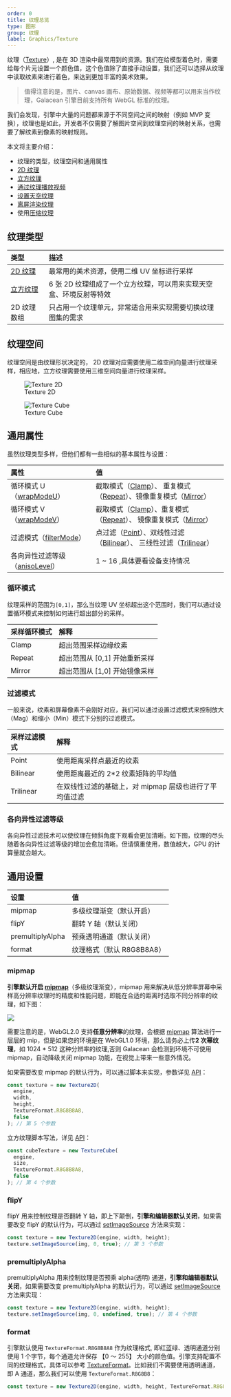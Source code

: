 ```yaml
---
order: 0
title: 纹理总览
type: 图形
group: 纹理
label: Graphics/Texture
---
```


纹理（[Texture](/apis/core/#Texture)）, 是在 3D 渲染中最常用到的资源。我们在给模型着色时，需要给每个片元设置一个颜色值，这个色值除了直接手动设置，我们还可以选择从纹理中读取纹素来进行着色，来达到更加丰富的美术效果。

> 值得注意的是，图片、canvas 画布、原始数据、视频等都可以用来当作纹理，Galacean 引擎目前支持所有 WebGL 标准的纹理。

我们会发现，引擎中大量的问题都来源于不同空间之间的映射（例如 MVP 变换），纹理也是如此，开发者不仅需要了解图片空间到纹理空间的映射关系，也需要了解纹素到像素的映射规则。

本文将主要介绍：

- 纹理的类型，纹理空间和通用属性
- [2D 纹理](/docs/graphics/texture/2d/)
- [立方纹理](/docs/graphics/texture/cube/)
- [通过纹理播放视频](/docs/graphics/texture/2d/)
- [设置天空纹理](/docs/graphics/background/sky/)
- [离屏渲染纹理](/docs/graphics/texture/rtt/)
- 使用[压缩纹理](/docs/graphics/texture/compression/)

## 纹理类型

| 类型                                     | 描述                                                               |
| :--------------------------------------- | :----------------------------------------------------------------- |
| [2D 纹理](/docs/graphics/texture/2d/)    | 最常用的美术资源，使用二维 UV 坐标进行采样                         |
| [立方纹理](/docs/graphics/texture/cube/) | 6 张 2D 纹理组成了一个立方纹理，可以用来实现天空盒、环境反射等特效 |
| 2D 纹理数组                              | 只占用一个纹理单元，非常适合用来实现需要切换纹理图集的需求         |

## 纹理空间

纹理空间是由纹理形状决定的， 2D 纹理对应需要使用二维空间向量进行纹理采样，相应地，立方纹理需要使用三维空间向量进行纹理采样。

<div style={{display: "flex", gap: "20px"}}>
  <figure style={{flex:1}}>
  <Image alt="Texture 2D" src="https://mdn.alipayobjects.com/huamei_yo47yq/afts/img/A*lQ29R7W1ufsAAAAAAAAAAAAADhuCAQ/original" style={{zoom: "50%"}} />
  <figcaption style={{textAlign: "center", color: "#889096", fontSize: "12px"}}>Texture 2D</figcaption>
	</figure>
  <figure style={{flex:1}}>
    <Image alt="Texture Cube" src="https://gw.alipayobjects.com/mdn/rms_d27172/afts/img/A*X752S5pQSB0AAAAAAAAAAAAAARQnAQ" style={{zoom: "80%"}} />
    <figcaption style={{textAlign: "center", color: "#889096", fontSize: "12px"}}>Texture Cube</figcaption>
  </figure>
</div>

## 通用属性

虽然纹理类型多样，但他们都有一些相似的基本属性与设置：

| 属性                                                            | 值                                                                                                                                                                                         |
| :-------------------------------------------------------------- | :----------------------------------------------------------------------------------------------------------------------------------------------------------------------------------------- |
| 循环模式 U（[wrapModeU](/apis/core/#Texture-wrapModeU)）         | 截取模式（[Clamp](/apis/core/#TextureWrapMode-Clamp)）、 重复模式（[Repeat](/apis/core/#TextureWrapMode-Repeat)）、镜像重复模式（[Mirror](/apis/core/#TextureWrapMode-Mirror)）               |
| 循环模式 V（[wrapModeV](/apis/core/#Texture-wrapModeV)）         | 截取模式（[Clamp](/apis/core/#TextureWrapMode-Clamp)）、重复模式（[Repeat](/apis/core/#TextureWrapMode-Repeat)）、 镜像重复模式（[Mirror](/apis/core/#TextureWrapMode-Mirror)）               |
| 过滤模式（[filterMode](/apis/core/#Texture-filterMode)）         | 点过滤（[Point](/apis/core/#TextureFilterMode-Point)）、双线性过滤（[Bilinear](/apis/core/#TextureFilterMode-Bilinear)）、 三线性过滤（[Trilinear](/apis/core/#TextureFilterMode-Trilinear)） |
| 各向异性过滤等级（[anisoLevel](/apis/core/#Texture-anisoLevel)） | 1 ~ 16 ,具体要看设备支持情况                                                                                                                                                               |

### 循环模式

纹理采样的范围为`[0,1]`，那么当纹理 UV 坐标超出这个范围时，我们可以通过设置循环模式来控制如何进行超出部分的采样。

| 采样循环模式 | 解释                          |
| :----------- | :---------------------------- |
| Clamp        | 超出范围采样边缘纹素          |
| Repeat       | 超出范围从 [0,1] 开始重新采样 |
| Mirror       | 超出范围从 [1,0] 开始镜像采样 |

<Playground href="/embed/wrap-mode" />

### 过滤模式

一般来说，纹素和屏幕像素不会刚好对应，我们可以通过设置过滤模式来控制放大（Mag）和缩小（Min）模式下分别的过滤模式。

| 采样过滤模式 | 解释                                                   |
| :----------- | :----------------------------------------------------- |
| Point        | 使用距离采样点最近的纹素                               |
| Bilinear     | 使用距离最近的 2\*2 纹素矩阵的平均值                   |
| Trilinear    | 在双线性过滤的基础上，对 mipmap 层级也进行了平均值过滤 |

<Playground href="/embed/filter-mode" />

### 各向异性过滤等级

各向异性过滤技术可以使纹理在倾斜角度下观看会更加清晰。如下图，纹理的尽头随着各向异性过滤等级的增加会愈加清晰。但请慎重使用，数值越大，GPU 的计算量就会越大。

<Playground href="/embed/texture-aniso" />

## 通用设置

| 设置             | 值                        |
| :--------------- | :------------------------ |
| mipmap           | 多级纹理渐变（默认开启）  |
| flipY            | 翻转 Y 轴（默认关闭）     |
| premultiplyAlpha | 预乘透明通道（默认关闭）  |
| format           | 纹理格式（默认 R8G8B8A8） |

### mipmap

**引擎默认开启 [mipmap](/apis/core/#Texture-generateMipmaps)**（多级纹理渐变），mipmap 用来解决从低分辨率屏幕中采样高分辨率纹理时的精度和性能问题，即能在合适的距离时选取不同分辨率的纹理，如下图：

<Image src="https://gw.alipayobjects.com/mdn/rms_d27172/afts/img/A*mTBvTJ7Czt4AAAAAAAAAAAAAARQnAQ" />

需要注意的是，WebGL2.0 支持**任意分辨率**的纹理，会根据 [mipmap](http://download.nvidia.com/developer/Papers/2005/NP2_Mipmapping/NP2_Mipmap_Creation.pdf) 算法进行一层层的 mip，但是如果您的环境是在 WebGL1.0 环境，那么请务必上传**2 次幂纹理**，如 1024 \* 512 这种分辨率的纹理,否则 Galacean 会检测到环境不可使用 mipmap，自动降级关闭 mipmap 功能，在视觉上带来一些意外情况。

如果需要改变 mipmap 的默认行为，可以通过脚本来实现，参数详见 [API](/apis/core/#Texture2D-constructor)：

```typescript
const texture = new Texture2D(
  engine,
  width,
  height,
  TextureFormat.R8G8B8A8,
  false
); // 第 5 个参数
```

立方纹理脚本写法，详见 [API](/apis/core/#TextureCube-constructor)：

```typescript
const cubeTexture = new TextureCube(
  engine,
  size,
  TextureFormat.R8G8B8A8,
  false
); // 第 4 个参数
```

<Playground href="/embed/texture-mipmap" />

### flipY

flipY 用来控制纹理是否翻转 Y 轴，即上下颠倒，**引擎和编辑器默认关闭**，如果需要改变 flipY 的默认行为，可以通过 [setImageSource](/apis/core/#Texture2D-setImageSource) 方法来实现：

```typescript
const texture = new Texture2D(engine, width, height);
texture.setImageSource(img, 0, true); // 第 3 个参数
```

### premultiplyAlpha

premultiplyAlpha 用来控制纹理是否预乘 alpha(透明) 通道，**引擎和编辑器默认关闭**，如果需要改变 premultiplyAlpha 的默认行为，可以通过 [setImageSource](/apis/core/#Texture2D-setImageSource) 方法来实现：

```typescript
const texture = new Texture2D(engine, width, height);
texture.setImageSource(img, 0, undefined, true); // 第 4 个参数
```

### format

引擎默认使用 `TextureFormat.R8G8B8A8` 作为纹理格式, 即红蓝绿、透明通道分别使用 1 个字节，每个通道允许保存 【0 ～ 255】 大小的颜色值。引擎支持配置不同的纹理格式，具体可以参考 [TextureFormat](/apis/core/#TextureFormat)。比如我们不需要使用透明通道，即 A 通道，那么我们可以使用 `TextureFormat.R8G8B8`：

```typescript
const texture = new Texture2D(engine, width, height, TextureFormat.R8G8B8);
```
